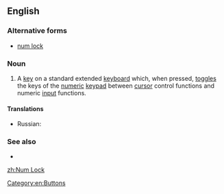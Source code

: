 ==English==

===Alternative forms===
* [[num lock]]

===Noun===
{{en-noun|head=[[num|Num]] [[lock|Lock]]}}

# {{context|computing|lang=en}} A [[key]] on a standard extended [[keyboard]] which, when pressed, [[toggle]]s the keys of the [[numeric]] [[keypad]] between [[cursor]] control functions and numeric [[input]] functions.

====Translations====
{{trans-top|a key, which toggles the keys of the numeric keypad}}
* Russian: {{t|ru|намло́к|m|sc=Cyrl}}
{{trans-mid}}
{{trans-bottom}}

===See also===
* {{list:computer keys/en}}

[[Category:en:Buttons]]

[[zh:Num Lock]]